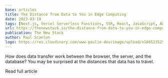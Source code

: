 ```yaml
---
base: articles
title: The Distance from Data to You in Edge Computing
date: 2023-03-19
tags: [Next.js, Vercel Serverless Functions, SSR, React, JavaScript, AWS Lambda, Serverless, PostgreSQL]
url: https://thenewstack.io/the-distance-from-data-to-you-in-edge-computing/
publication: The New Stack
author: Paul Scanlon
logo: https://res.cloudinary.com/www-paulie-dev/image/upload/v1665235257/paulie.dev/Logos/tns-logo_miu6qk.png
---
```


How does data transfer work between the browser, the server, and the database? You may be surprised at the distances
that data has to travel.

<CtaExternal href='https://thenewstack.io/the-distance-from-data-to-you-in-edge-computing/'>
  Read full article
</CtaExternal>
